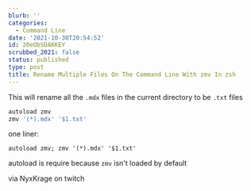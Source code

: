 ```yaml
---
blurb: ''
categories:
  - Command Line
date: '2021-10-30T20:54:52'
id: 20eObSDAKKEY
scrubbed_2021: false
status: published
type: post
title: Rename Multiple Files On The Command Line With zmv In zsh
---
```


This will rename all the `.mdx` files in the current directory to be `.txt` files

```bash
autoload zmv
zmv '(*).mdx' '$1.txt'
```

one liner:

```
autoload zmv; zmv '(*).mdx' '$1.txt'
```

autoload is require because `zmv` isn't loaded by default



via NyxKrage on twitch
